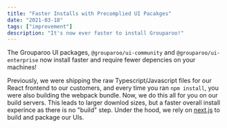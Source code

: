 ```yaml
---
title: "Faster Installs with Precomplied UI Pacakges"
date: "2021-03-18"
tags: ["improvement"]
description: "It's now ever faster to install Grouparoo!"
---
```


The Grouparoo UI packages, `@grouparoo/ui-community` and `@grouparoo/ui-enterprise` now install faster and require fewer depencies on your machines!

Previously, we were shipping the raw Typescript/Javascript files for our React frontend to our customers, and every time you ran `npm install`, you were also building the webpack bundle. Now, we do this all for you on our build servers. This leads to larger downlod sizes, but a faster overall install experince as there is no "build" step. Under the hood, we rely on [next.js](https://nextjs.org) to build and package our UIs.
